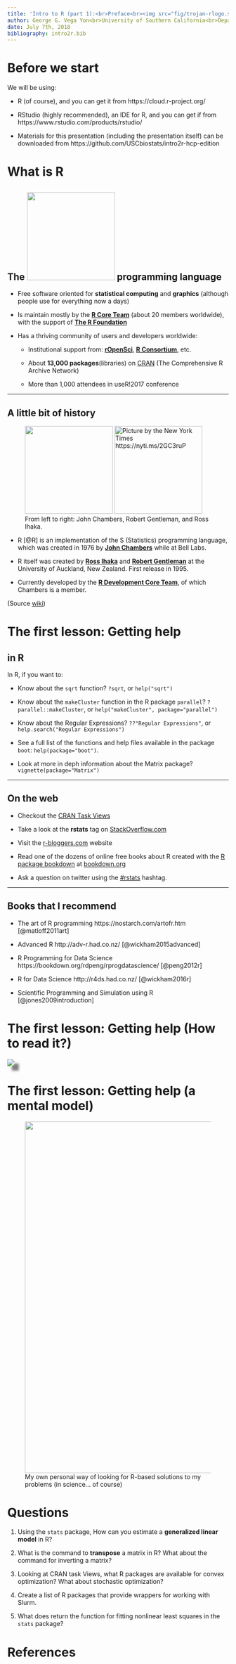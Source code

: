 ```yaml
---
title: 'Intro to R (part 1):<br>Preface<br><img src="fig/trojan-rlogo.svg" width="250px">'
author: George G. Vega Yon<br>University of Southern California<br>Department of Preventive Medicine
date: July 7th, 2018
bibliography: intro2r.bib
---
```


# Before we start

We will be using:

-   R (of course), and you can get it from https://cloud.r-project.org/

-   RStudio (highly recommended), an IDE for R, and you can get if from https://www.rstudio.com/products/rstudio/

-   Materials for this presentation (including the presentation itself) can be downloaded from https://github.com/USCbiostats/intro2r-hcp-edition

# What is R

## The <img src="fig/Rlogo.svg" width="200px"> programming language 


-   Free software oriented for **statistical computing** and **graphics** (although people use for everything now a days)

-   Is maintain mostly by the [**R Core Team**](https://www.r-project.org/contributors.html){target="_blank"} (about 20 members worldwide), with the support of [**The R Foundation**](https://www.r-project.org/foundation/){target="_blank"}

-   Has a thriving community of users and developers worldwide:
      
      -   Institutional support from: [**rOpenSci**](https://rOpenSci.org){target="_blank"}, [**R Consortium**](https://www.r-consortium.org){target="_blank"}, etc.
          
      -   About **13,000 packages**(libraries) on [CRAN](https://cran.r-project.org){target="_blank"} (The Comprehensive R Archive Network)
      
      -   More than 1,000 attendees in useR!2017 conference
      
------

## A little bit of history

<div align="center">
<figure>
<img src="fig/jchambers.jpg" height="200px">
<img src="fig/rcreators.jpg" height="200px" alt="Picture by the New York Times https://nyti.ms/2GC3ruP">
<figcaption>From left to right: John Chambers, Robert Gentleman, and Ross Ihaka.</figcaption>
</figure>
</div>

* R [@R] is an implementation of the S (Statistics) programming language, which was created in 1976 by **[John Chambers](https://wikipedia.org/wiki/John_Chambers_(statistician))** while at Bell Labs. 

* R itself was created by **[Ross Ihaka](https://wikipedia.org/wiki/Ross_Ihaka)** and **[Robert Gentleman](https://wikipedia.org/wiki/Robert_Gentleman_(statistician))** at the University of Auckland, New Zealand. First release in 1995.

* Currently developed by the **[R Development Core Team](https://www.r-project.org/contributors.html)**, of which Chambers is a member. 

(Source [wiki](https://wikipedia.org/wiki/R_(programming_language)))

# The first lesson: Getting help 

## in R

In R, if you want to:

*   Know about the `sqrt` function? `?sqrt`, or `help("sqrt")`

*   Know about the `makeCluster` function in the R package `parallel`? `?parallel::makeCluster`, or `help("makeCluster", package="parallel")`

*   Know about the Regular Expressions? `??"Regular Expressions"`, or `help.search("Regular Expressions")`

*   See a full list of the functions and help files available in the package `boot`: `help(package="boot")`.

*   Look at more in deph information about the Matrix package? `vignette(package="Matrix")`

----

## On the web

*   Checkout the [CRAN Task Views](https://cran.r-project.org/web/views/)

*   Take a look at the **rstats** tag on [StackOverflow.com](https://stackoverflow.com/questions/tagged/r)

*   Visit the [r-bloggers.com](https://r-bloggers.com) website

*   Read one of the dozens of online free books about R created with the [R package bookdown](https://cran.r-project.org/package=bookdown) at
    [bookdown.org](https://bookdown.org/)
    
*   Ask a question on twitter using the [\#rstats](https://twitter.com/hashtag/rstats) hashtag.

----

## Books that I recommend

*   The art of R programming https://nostarch.com/artofr.htm [@matloff2011art]

*   Advanced R http://adv-r.had.co.nz/ [@wickham2015advanced]

*   R Programming for Data Science https://bookdown.org/rdpeng/rprogdatascience/ [@peng2012r]

*   R for Data Science http://r4ds.had.co.nz/ [@wickham2016r]

*   Scientific Programming and Simulation using R [@jones2009introduction]


# The first lesson: Getting help (How to read it?)


<div align="center">
<img src ="fig/help-sqrt.png" with="800px" style="box-shadow: 10px 10px 5px grey;">
</div>

# The first lesson: Getting help (a mental model)

<div align = "center">
<figure>
<img src="fig/finding-a-function.svg" width ="800px">
<figcaption>My own personal way of looking for R-based solutions to my problems (in science... of course)</figcaption>
</figure>
</div>

# Questions

1.  Using the `stats` package, How can you estimate a **generalized linear model** in R?

2.  What is the command to **transpose** a matrix in R? What about the command for inverting a matrix?

3.  Looking at CRAN task Views, what R packages are available for convex optimization? What about stochastic optimization?

4.  Create a list of R packages that provide wrappers for working with Slurm.

5.  What does return the function for fitting nonlinear least squares in the `stats` package?
 
# References